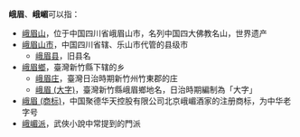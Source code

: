 {{noteTA　
|1 = zh-cn:庄; zh-hk:庄; zh-tw:庄;
}}
'''峨眉'''、'''峨嵋'''可以指：
*[[峨眉山|峨眉山]]，位于中国四川省峨眉山市，名列中国四大佛教名山，世界遗产
*[[峨眉山市|峨眉山市]]，中国四川省辖、乐山市代管的县级市
**[[峨眉县|峨眉县]]，旧县名
*[[峨眉鄉|峨眉鄉]]，臺灣新竹縣下辖的乡
**[[峨眉庄|峨眉庄]]，臺灣日治時期新竹州竹東郡的庄
**[[峨眉_(大字)|峨眉 (大字)]]，臺灣新竹縣峨眉鄉地名，日治時期編制為「大字」
*[[峨眉_(商标)|峨眉 (商标)]]，中国聚德华天控股有限公司北京峨嵋酒家的注册商标，为中华老字号
*[[峨嵋派|峨嵋派]]，武俠小說中常提到的門派
{{disambig|Cat=二字大中華地區相關消歧義}}